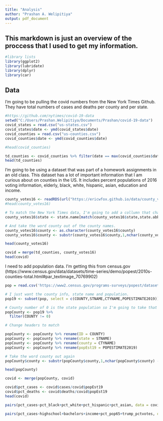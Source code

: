 ```yaml
---
title: "Analysis"
author: "Prashan A. Welipitiya"
output: pdf_document
---
```

## This markdown is just an overview of the proccess that I used to get my information. 

```r
#library lists
library(ggplot2)
library(lubridate)
library(dplyr)
library(car)
```
## Data

I'm going to be pulling the covid numbers from the New York Times Github. They have total numbers of cases and deaths per county and per state. 

```r
#https://github.com/nytimes/covid-19-data
setwd("C:/Users/Prashan.Welipitiya/Documents/Prashan/covid-19-data")
covid_states = read.csv("us-states.csv")
covid_states$date <- ymd(covid_states$date)
covid_counties = read.csv("us-counties.csv")
covid_counties$date <- ymd(covid_counties$date)

#head(covid_counties)

td_counties <- covid_counties %>% filter(date == max(covid_counties$date))
head(td_counties)
```


I'm going to be using a dataset that was part of a homework assignments in an old class. This dataset has a lot of important information that I am curious about on counties in the US. It includes percent populations of 2016 voting information, elderly, black, white, hispanic, asian, education and income.  

```r
county_votes16 <- readRDS(url("https://ericwfox.github.io/data/county_votes16.rds"))
#head(county_votes16)
```

```r
# To match the New York Times data, I'm going to add a collumn that changes the state abbreviation to the name 
county_votes16$state <- state.name[match(county_votes16$state,state.abb)]

# And take the word county out of the county names. 
county_votes16$county <- as.character(county_votes16$county)
county_votes16$county <- substr(county_votes16$county,1,nchar(county_votes16$county) - 7)

head(county_votes16)
```

```r
covid = merge(td_counties, county_votes16)
head(covid)
```
I need to add population data. I'm getting this from census.gov (https://www.census.gov/data/datasets/time-series/demo/popest/2010s-counties-total.html#par_textimage_70769902)

```r
pop = read.csv('https://www2.census.gov/programs-surveys/popest/datasets/2010-2019/counties/totals/co-est2019-alldata.csv')
```

```r
# I just want the county info, state name and population. 
pop19 <- subset(pop, select = c(COUNTY,STNAME,CTYNAME,POPESTIMATE2019))

# County number of 0 is the state population so I'm going to take that out for now. 
popCounty <- pop19 %>% 
  filter(COUNTY != 0)

# Change headers to match

popCounty <- popCounty %>% rename(ID = COUNTY)
popCounty <- popCounty %>% rename(state = STNAME)
popCounty <- popCounty %>% rename(county = CTYNAME)
popCounty <- popCounty %>% rename(popEst19 = POPESTIMATE2019)

# Take the word county out again
popCounty$county <- substr(popCounty$county,1,nchar(popCounty$county) - 7)

head(popCounty)

covid <- merge(popCounty, covid)

```

```r
covid$pct_cases <- covid$cases/covid$popEst19
covid$pct_deaths <- covid$deaths/covid$popEst19
head(covid)
```
```r
pairs(pct_cases~pct_black+pct_white+pct_hispanic+pct_asian, data = covid, cex = 0.6)
```


```r
pairs(pct_cases~highschool+bachelors+income+pct_pop65+trump_pctvotes, data = covid, cex = 0.6)
```


